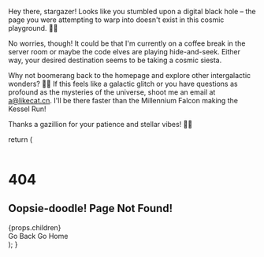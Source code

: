 
Hey there, stargazer! Looks like you stumbled upon a digital black hole – the page you were attempting to warp into doesn't exist in this cosmic playground. 🌌🚀

No worries, though! It could be that I'm currently on a coffee break in the server room or maybe the code elves are playing hide-and-seek. Either way, your desired destination seems to be taking a cosmic siesta.

Why not boomerang back to the homepage and explore other intergalactic wonders? 🌠✨ If this feels like a galactic glitch or you have questions as profound as the mysteries of the universe, shoot me an email at <Link href="mailto:a@likecat.cn" className=" underline hover:text-blue-200 active:text-blue-400 transition ease-in-out">a@likecat.cn</Link>. I'll be there faster than the Millennium Falcon making the Kessel Run!

Thanks a gazillion for your patience and stellar vibes! 🌌👾

  return (
    <div className="min-h-screen flex flex-col">
      <header>
        <NavBar />
      </header>
      <main className="flex-1 flex bg-gradient-radial from-sky-800">
        <div className="container m-auto p-4 font-mono xl:text-2xl md:text-xl xl:leading-loose md:leading-relaxed space-y-4">
          <h1 className="mb-8 font-dune xl:text-9xl lg:text-8xl md:text-7xl text-5xl font-bold tracking-widest">
            404
          </h1>
          <h2 className="flex flex-col space-y-2 font-dune xl:text-6xl lg:text-5xl md:text-4xl text-2xl font-bold">
            <span>Oopsie-doodle!</span>
            <span>Page Not Found!</span>
          </h2>
          {props.children}
          <div className="flex space-x-4 pt-8 font-semibold">
            <Link
              href="javascript:history.back()"
              className="border rounded-md space-x-2 px-4 py-2 hover:bg-white/10 active:bg-white/20 hover:scale-105 active:scale-110 transition ease-in-out"
            >
              <FontAwesomeIcon icon={faArrowLeft}></FontAwesomeIcon>
              <span>Go Back</span>
            </Link>
            <Link
              href="/"
              className="border rounded-md space-x-2 px-4 py-2 hover:bg-white/10 active:bg-white/20 hover:scale-105 active:scale-110 transition ease-in-out"
            >
              <FontAwesomeIcon icon={faHouse}></FontAwesomeIcon><span>Go Home</span>
            </Link>
          </div>
        </div>
      </main>
      <footer>
        <FootBar />
      </footer>
    </div>
  );
}
